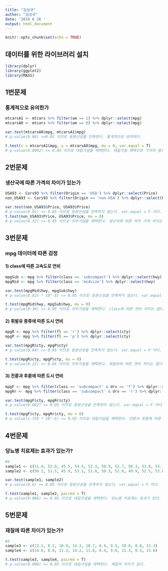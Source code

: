 ```yaml
---
title: "김상규"
author: "김상규"
date: '2019 6 26 '
output: html_document
---
```


```r
knitr::opts_chunk$set(echo = TRUE)
```

## 데이터를 위한 라이브러리 설치
```r
library(dplyr)
library(ggplot2)
library(MASS)
```
  
## 1번문제
### 통계적으로 유의한가
```r
mtcarsA1 <- mtcars %>% filter(am == 1) %>% dplyr::select(mpg)
mtcarsA0 <- mtcars %>% filter(am == 0) %>% dplyr::select(mpg)

var.test(mtcarsA0$mpg, mtcarsA1$mpg)
# p-value(0.06) >=0.05 이므로 등분산성을 만족한다. 통계적으로 유의하다.

t.test(x = mtcarsA1$mpg, y = mtcarsA0$mpg, mu = 0, var.equal = T)
# p-value(0.0002) <= 0.05 이므로 대립가설을 채택한다. 대립가설 채택으로 기어의 종류에 따라 mpg 차이가 난다.
```
  
## 2번문제
### 생산국에 따른 가격의 차이가 있는가
```r
USA93 <- Cars93 %>% filter(Origin == 'USA') %>% dplyr::select(Price)
non_USA93 <- Cars93 %>% filter(Origin == 'non-USA') %>% dplyr::select(Price)

var.test(non_USA93$Price, USA93$Price)
# p-value(0.01) <= 0.05 이므로 등분산성을 만족하지 않는다. var.equal = F 이다.
t.test(non_USA93$Price, USA93$Price, mu = 0)
# p-value(0.32) >= 0.05 이므로 귀무가설을 채택한다. 생산국에 따른 차의 가격 차이는 없다.
```
  
## 3번문제
### mpg 데이터에 따른 검정
#### 1) class에 따른 고속도로 연비
```r
mpgSub <- mpg %>% filter(class == 'subcompact') %>% dplyr::select(hwy)
mpgMid <- mpg %>% filter(class == 'midsize') %>% dplyr::select(hwy)

var.test(mpgMid$hwy, mpgSub$hwy)
# p-value(8.825 * 10^-8) <= 0.05 이므로 등분산성을 만족하지 않는다. var.equal = F 이다.

t.test(mpgMid$hwy, mpgSub$hwy, mu = 0)
# p-value(0.38) >= 0.05 이므로 귀무가설을 채택한다. class에 따른 연비 차이는 없다.
```
  
#### 2) 휘발유 종류에 따른 도시 연비
```r
mpgR <- mpg %>% filter(fl == 'r') %>% dplyr::select(cty)
mpgP <- mpg %>% filter(fl == 'p') %>% dplyr::select(cty)

var.test(mpgR$cty, mpgP$cty)
# p-value(0.04) <= 0.05 이므로 등분산성을 만족하지 않는다. var.equal = F 이다.

t.test(mpgR$cty, mpgP$cty, mu = 0)
# p-value(0.22) >= 0.05 이므로 귀무가설을 채택한다. 휘발유에 따른 연비 차이는 없다.
```
  
#### 3) 전륜과 후륜에 따른 도시 연비
```r
mpgF <- mpg %>% filter(class == 'subcompact' & drv == 'f') %>% dplyr::select(cty)
mpgRr <- mpg %>% filter(class == 'subcompact' & drv == 'r') %>% dplyr::select(cty)

var.test(mpgF$cty, mpgRr$cty)
# p-value(0.002) <= 0.05 이므로 등분산성을 만족하지 않는다. var.equal = F 이다.

t.test(mpgF$cty, mpgRr$cty, mu = 0)
# p-value(1.759 * 10^-6) <= 0.05 이므로 대립가설을 채택한다. 전륜과 후륜에 따른 도시 연비 차이는 난다.
```
  
## 4번문제
### 당뇨병 치료제는 효과가 있는가?
```r
#4
sample1 <- c(51.4, 52.0, 45.5, 54.5, 52.3, 50.9, 52.7, 50.3, 53.8, 53.1)
sample2 <- c(50.1, 51.5, 45.9, 53.1, 51.8, 50.3, 52.0, 49.9, 52.5, 53.0)

var.test(sample1, sample2)
# p-value(0.6) >= 0.05 이므로 등분산성을 만족하지 않는다. var.equal = F 이다.

t.test(sample1, sample2, paired = T)
# p-value(0.006) <= 0.05 이므로 대립가설을 채택한다. 당뇨병 치료제는 효과가 있다.
```
  
## 5번문제 
### 재질에 따른 차이가 있는가?
```r
#5
sample3 <- c(13.2, 8.2, 10.9, 14.3, 10.7, 6.6, 9.5, 10.8, 8.8, 13.3)
sample4 <- c(14.0, 8.8, 11.2, 14.2, 11.8, 6.4, 9.8, 11.3, 9.3, 13.6)

t.test(sample3, sample4, paired = T)
# p-value(0.008) <= 0.05 이므로 대립가설을 채택한다. 재질의 차이가 있다.
```

